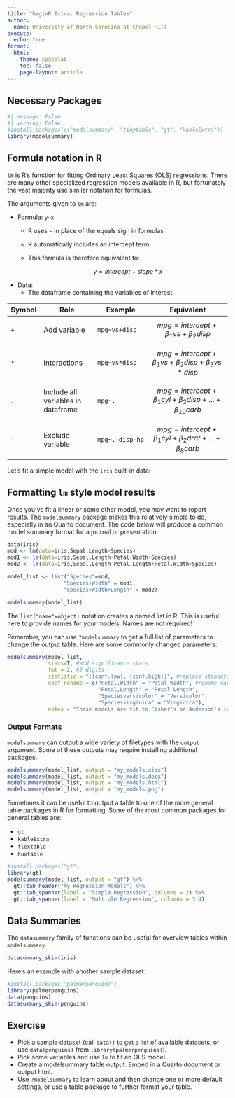 ```yaml
---
title: "beginR Extra: Regression Tables"
author: 
  name: University of North Carolina at Chapel Hill
execute:
  echo: true
format: 
  html:
    theme: spacelab
    toc: false
    page-layout: article
---
```

## Necessary Packages

```r
#| message: False
#| warning: False
#install.packages(c("modelsummary", "tinytable", "gt", "kableExtra"))
library(modelsummary)
```


## Formula notation in R

`lm` is R's function for fitting Ordinary Least Squares (OLS) regressions. There are many other specialized regression models available in R, but fortunately the vast majority use similar notation for formulas.

The arguments given to `lm` are:

* Formula: `y~x`
    + R uses `~` in place of the equals sign in formulas
    + R automatically includes an intercept term
    + This formula is therefore equivalent to: 
    
      $$y=intercept + slope * x$$
* Data: 
    + The dataframe containing the variables of interest.
    

|Symbol|Role|Example|Equivalent|
|----|-----------|-----------|-----------------|
|`+`|Add variable|`mpg~vs+disp`|$$mpg = intercept + \beta_1 vs + \beta_2 disp$$|
|`*`|Interactions|`mpg~vs*disp`|$$mpg = intercept + \beta_1 vs + \beta_2 disp + \beta_3 vs*disp$$|
|`.`|Include all variables in dataframe| `mpg~.` | $$mpg = intercept + \beta_1 cyl + \beta_2 disp + ... + \beta_{10} carb$$|
|`-`|Exclude variable|`mpg~.-disp-hp`|$$mpg = intercept + \beta_1 cyl + \beta_2 drat + ... + \beta_{8} carb$$|


 Let's fit a simple model with the `iris` built-in data:
 
## Formatting `lm` style model results 

Once you've fit a linear or some other model, you may want to report results. The `modelsummary` package makes this relatively simple to do, especially in an Quarto document. The code below will produce a common model summary format for a journal or presentation.  

```r
data(iris)
mod <- lm(data=iris,Sepal.Length~Species)
mod1 <- lm(data=iris,Sepal.Length~Petal.Width+Species)
mod2 <- lm(data=iris,Sepal.Length~Petal.Length+Petal.Width+Species)

model_list <- list("Species"=mod,
                  "Species+Width" = mod1,
                  "Species+Width+Length" = mod2)

modelsummary(model_list)
```

The `list("name"=object)` notation creates a named list in R. This is useful here to provide names for your models.  Names are not required!

Remember, you can use `?modelsummary` to get a full list of parameters to change the output table.  Here are some commonly changed parameters:

```r
modelsummary(model_list, 
             stars=T, #add significance stars
             fmt = 2, #2 digits
             statistic = "[{conf.low}, {conf.high}]", #replace standard errors with confidence intervals
             coef_rename = c("Petal.Width" = "Petal Width", #rename variables
                             "Petal,Length" = "Petal Length",
                             "Speciesversicolor" = "Versicolor",
                             "Speciesvirginica" = "Virginica"),
             notes = "These models are fit to Fisher's or Anderson's iris dataset.")
```


### Output Formats

`modelsummary` can output a wide variety of filetypes with the `output` argument.  Some of these outputs may require installing additional packages.

```r
modelsummary(model_list, output = "my_models.xlsx")
modelsummary(model_list, output = "my_models.docx")
modelsummary(model_list, output = "my_models.html")
modelsummary(model_list, output = "my_models.png")
```

Sometimes it can be useful to output a table to one of the more general table packages in R for formatting.  Some of the most common packages for general tables are:

* `gt`
* `kableExtra`
* `flextable`
* `huxtable`

```r
#install.packages("gt")
library(gt)
modelsummary(model_list, output = "gt") %>% 
  gt::tab_header("My Regression Models") %>% 
  gt::tab_spanner(label = "Simple Regression", columns = 2) %>% 
  gt::tab_spanner(label = "Multiple Regression", columns = 3:4)
```


## Data Summaries

The `datasummary` family of functions can be useful for overview tables within `modelsummary`.
```r
datasummary_skim(iris)
```

Here's an example with another sample dataset:

```r
#install.packages("palmerpenguins")
library(palmerpenguins)
data(penguins)
datasummary_skim(penguins)
```


## Exercise

* Pick a sample dataset (call `data()` to get a list of available datasets, or use `data(penguins)` from `library(palmerpenguins)`).
* Pick some variables and use `lm` to fit an OLS model.
* Create a modelsummary table output.  Embed in a Quarto document or output html.  
* Use `?modelsummary` to learn about and then change one or more default settings, or use a table package to further format your table.